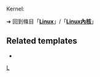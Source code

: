 Kernel: {{LPR
 | article = Linux
 | latest release version = 5.19-rc4<ref name="latest unstable">{{cite mailing list
 | url         = https://lkml.org/lkml/2022/6/26/324
 | title       = Linux 5.19-rc4
 | date        = 2022-06-26
 | accessdate  = 2022-06-26
 | last        = Torvalds
 | first       = Linus
 | authorlink  = Linus Torvalds
 | mailinglist = [[LKML]]}}</ref>
 | latest release date = {{Start date and age|2022|06|26}}
}}<noinclude>
{{Template reference list}}

➔ 回到條目「'''[[Linux]]'''」/「'''[[Linux內核]]'''」

==Related templates==
* {{Tl|Timeline Linux Kernel}}

[[Category:最新預覽版模板|L]]
</noinclude>